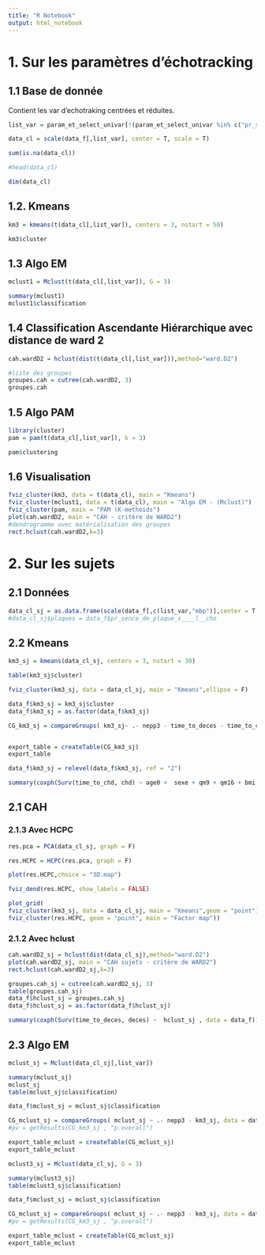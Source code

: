 ```yaml
---
title: "R Notebook"
output: html_notebook
---
```


# 1. Sur les paramètres d'échotracking

## 1.1 Base de donnée

Contient les var d'echotraking centrées et réduites.
```r
list_var = param_et_select_univar[!(param_et_select_univar %in% c("pr_sence_de_plaque_s____l__cho"))]
```

```r
data_cl = scale(data_f[,list_var], center = T, scale = T)
```
```r
sum(is.na(data_cl))
```


```r
#head(data_cl)
```
```r
dim(data_cl)
```

## 1.2. Kmeans
```r
km3 = kmeans(t(data_cl[,list_var]), centers = 3, nstart = 50)
```

```r
km3$cluster
```


## 1.3 Algo EM 


```r
mclust1 = Mclust(t(data_cl[,list_var]), G = 3)
```
```r
summary(mclust1)
mclust1$classification
```

## 1.4 Classification Ascendante Hiérarchique avec distance de ward 2

```r
cah.wardD2 = hclust(dist(t(data_cl[,list_var])),method="ward.D2")
```
```r
#liste des groupes
groupes.cah = cutree(cah.wardD2, 3)
groupes.cah
```
## 1.5 Algo PAM 

```r
library(cluster)
pam = pam(t(data_cl[,list_var]), k = 3)
```

```r
pam$clustering
```


## 1.6 Visualisation

```r
fviz_cluster(km3, data = t(data_cl), main = "Kmeans")
fviz_cluster(mclust1, data = t(data_cl), main = "Algo EM - (Mclust)")
fviz_cluster(pam, main = "PAM (K-methoids")
plot(cah.wardD2, main = "CAH - critère de WARD2")
#dendrogramme avec matérialisation des groupes
rect.hclust(cah.wardD2,k=3)
```

# 2. Sur les sujets

## 2.1 Données

```r
data_cl_sj = as.data.frame(scale(data_f[,c(list_var,"mbp")],center = T, scale = T))
#data_cl_sj$plaques = data_f$pr_sence_de_plaque_s____l__cho 
```


## 2.2 Kmeans

```r
km3_sj = kmeans(data_cl_sj, centers = 3, nstart = 30)
```
```r
table(km3_sj$cluster)
```


```r
fviz_cluster(km3_sj, data = data_cl_sj, main = "Kmeans",ellipse = F)
```

```r
data_f$km3_sj = km3_sj$cluster
data_f$km3_sj = as.factor(data_f$km3_sj)
```


```r
CG_km3_sj = compareGroups( km3_sj~ .- nepp3 - time_to_deces - time_to_chd -deces- chd, data = data_f)


export_table = createTable(CG_km3_sj)
export_table
```

```r
data_f$km3_sj = relevel(data_f$km3_sj, ref = "2")
```

```r
summary(coxph(Surv(time_to_chd, chd) ~ age0 +  sexe + qm9 + qm16 + bmi + diab + bio10 + km3_sj, data = data_f))
```






## 2.1 CAH 

### 2.1.3 Avec HCPC
```r
res.pca = PCA(data_cl_sj, graph = F)
```


```r
res.HCPC = HCPC(res.pca, graph = F)
```

```r
plot(res.HCPC,choice = "3D.map")
```
```r
fviz_dend(res.HCPC, show_labels = FALSE)
```


```r
plot_grid(
fviz_cluster(km3_sj, data = data_cl_sj, main = "Kmeans",geom = "point"),
fviz_cluster(res.HCPC, geom = "point", main = "Factor map"))
```


### 2.1.2 Avec hclust

```r
cah.wardD2_sj = hclust(dist(data_cl_sj),method="ward.D2")
plot(cah.wardD2_sj, main = "CAH sujets - critère de WARD2")
rect.hclust(cah.wardD2_sj,k=3)
```

```r
groupes.cah_sj = cutree(cah.wardD2_sj, 3)
table(groupes.cah_sj)
data_f$hclust_sj = groupes.cah_sj
data_f$hclust_sj = as.factor(data_f$hclust_sj)
```




```r
summary(coxph(Surv(time_to_deces, deces) ~  hclust_sj , data = data_f))
```





## 2.3 Algo EM


```r
mclust_sj = Mclust(data_cl_sj[,list_var])
```
```r
summary(mclust_sj)
mclust_sj
table(mclust_sj$classification)
```
```r
data_f$mclust_sj = mclust_sj$classification
```

```r
CG_mclust_sj = compareGroups( mclust_sj ~ .- nepp3 - km3_sj, data = data_f)
#pv = getResults(CG_km3_sj , "p.overall")

export_table_mclust = createTable(CG_mclust_sj)
export_table_mclust
```
```r
mclust3_sj = Mclust(data_cl_sj, G = 3)
```
```r
summary(mclust3_sj)
table(mclust3_sj$classification)
```
```r
data_f$mclust_sj = mclust_sj$classification
```

```r
CG_mclust_sj = compareGroups( mclust_sj ~ .- nepp3 - km3_sj, data = data_f)
#pv = getResults(CG_km3_sj , "p.overall")

export_table_mclust = createTable(CG_mclust_sj)
export_table_mclust
```
